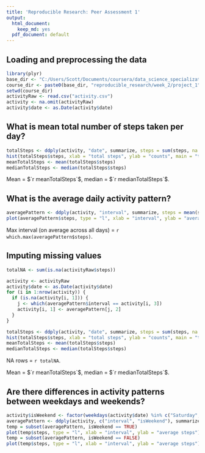 ```yaml
---
title: 'Reproducible Research: Peer Assessment 1'
output:
  html_document:
    keep_md: yes
  pdf_document: default
---
```


## Loading and preprocessing the data

```r
library(plyr)
base_dir <- "C:/Users/Scott/Documents/coursera/data_science_specialization/"
course_dir <- paste0(base_dir, "reproducible_research/week_2/project_1")
setwd(course_dir)
activityRaw <- read.csv("activity.csv")
activity <- na.omit(activityRaw)
activity$date <- as.Date(activity$date)
```

## What is mean total number of steps taken per day?

```r
totalSteps <- ddply(activity, "date", summarize, steps = sum(steps, na.rm = TRUE))
hist(totalSteps$steps, xlab = "total steps", ylab = "counts", main = "total steps taken per day")
meanTotalSteps <- mean(totalSteps$steps)
medianTotalSteps <- median(totalSteps$steps)
```

Mean = $`r meanTotalSteps`$, median = $`r medianTotalSteps`$.

## What is the average daily activity pattern?

```r
averagePattern <- ddply(activity, "interval", summarize, steps = mean(steps, na.rm = TRUE))
plot(averagePattern$steps, type = "l", xlab = "interval", ylab = "average steps", main = "average steps taken per interval")
```

Max interval (on average across all days) = `r which.max(averagePattern$steps)`.

## Imputing missing values

```r
totalNA <- sum(is.na(activityRaw$steps))

activity <- activityRaw
activity$date <- as.Date(activity$date)
for (i in 1:nrow(activity)) {
  if (is.na(activity[i, 1])) {
    j <- which(averagePattern$interval == activity[i, 3])
    activity[i, 1] <- averagePattern[j, 2]
  }
}

totalSteps <- ddply(activity, "date", summarize, steps = sum(steps, na.rm = TRUE))
hist(totalSteps$steps, xlab = "total steps", ylab = "counts", main = "total steps taken per day")
meanTotalSteps <- mean(totalSteps$steps)
medianTotalSteps <- median(totalSteps$steps)
```

NA rows = `r totalNA`.  

Mean = $`r meanTotalSteps`$, median = $`r medianTotalSteps`$.

## Are there differences in activity patterns between weekdays and weekends?

```r
activity$isWeekend <- factor(weekdays(activity$date) %in% c("Saturday", "Sunday"), levels = c(FALSE, TRUE))
averagePattern <- ddply(activity, c("interval", "isWeekend"), summarize, steps = mean(steps, na.rm = TRUE))
temp = subset(averagePattern, isWeekend == TRUE)
plot(temp$steps, type = "l", xlab = "interval", ylab = "average steps")
temp = subset(averagePattern, isWeekend == FALSE)
plot(temp$steps, type = "l", xlab = "interval", ylab = "average steps")
```
